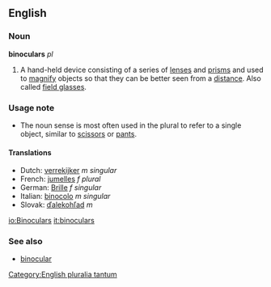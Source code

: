 ==English==
=== Noun ===
'''binoculars''' ''pl''
{{wikipedia}}
#A hand-held device consisting of a series of [[lense]]s and [[prism]]s and used to [[magnify]] objects so that they can be better seen from a [[distance]].  Also called [[field glasses]].

===Usage note===
*The noun sense is most often used in the plural to refer to a single object, similar to [[scissors]] or [[pants]].

==== Translations ====
*Dutch: [[verrekijker]] ''m singular''
*French: [[jumelles]] ''f plural''
*German: [[Brille]] ''f singular''
*Italian: [[binocolo]] ''m singular''
*Slovak: [[ďalekohľad#Slovak|ďalekohľad]] ''m''

[[io:Binoculars]]
[[it:binoculars]]

===See also===
*[[binocular]]

[[Category:English pluralia tantum]]